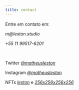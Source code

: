 ```yaml
---
title: contact
---
```


Entre em contato em:

_m@leston.studio_

_+55 11 99517-6201_

<br />

Twitter _[@matheusleston](twitter.com/matheusleston)_

Instagram _[@matheusleston](instagram.com/matheusleston)_

NFTs _[leston](objkt.com/profile/leston/)_ e _[256x256x256x256](objkt.com/profile/256x256x256x256/)_

